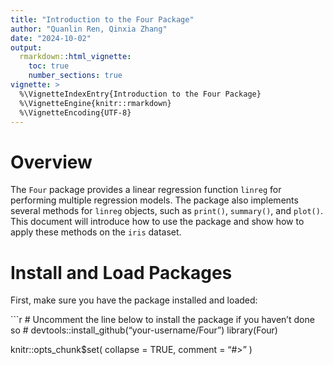 ```yaml
---
title: "Introduction to the Four Package"
author: "Quanlin Ren, Qinxia Zhang"
date: "2024-10-02"
output: 
  rmarkdown::html_vignette:
    toc: true
    number_sections: true
vignette: >
  %\VignetteIndexEntry{Introduction to the Four Package} 
  %\VignetteEngine{knitr::rmarkdown}
  %\VignetteEncoding{UTF-8}
---
```


# Overview

The `Four` package provides a linear regression function `linreg` for performing multiple regression models. The package also implements several methods for `linreg` objects, such as `print()`, `summary()`, and `plot()`. This document will introduce how to use the package and show how to apply these methods on the `iris` dataset.

# Install and Load Packages

First, make sure you have the package installed and loaded:

```r
# Uncomment the line below to install the package if you haven't done so
# devtools::install_github("your-username/Four")
library(Four)

knitr::opts_chunk$set(
  collapse = TRUE,
  comment = "#>"
)